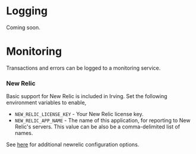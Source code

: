 <Meta title="Features/Logging and Monitoring" />

# Logging
Coming soon.

# Monitoring
Transactions and errors can be logged to a monitoring service.

### New Relic
Basic support for New Relic is included in Irving. Set the following environment variables to enable,

* `NEW_RELIC_LICENSE_KEY` - Your New Relic license key.
* `NEW_RELIC_APP_NAME` - The name of this application, for reporting to New Relic's servers. This value can be also be a comma-delimited list of names.

See [here](https://github.com/newrelic/node-newrelic#configuring-the-module) for additional newrelic configuration options.

